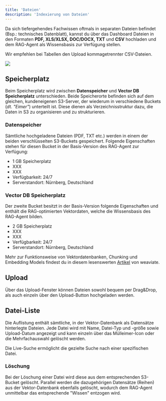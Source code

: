 ```yaml
---
title: 'Dateien'
description: 'Indexierung von Dateien'
---
```


Da sich tiefergehendes Fachwissen oftmals in separaten Dateien befindet (Bsp.: technisches Datenblatt), kannst du über das Dashboard Dateien in den Formaten **PDF, XLS/XLSX, DOC/DOCX, TXT** und **CSV** hochladen und dem RAG-Agent als Wissensbasis zur Verfügung stellen.

Wir empfehlen bei Tabellen den Upload kommagetrennter CSV-Dateien.

<img src="/images/dashboard_files.jpg" />

## Speicherplatz

Beim Speicherplatz wird zwischen **Datenspeicher** und **Vector DB Speicherplatz** unterschieden. Beide Speicherorte befinden sich auf dem gleichen, kundeneigenen S3-Server, der wiederum in verschiedene Buckets (*dt. "Eimer"*) unterteilt ist. Diese dienen als Verzeichnisstruktur dazu, die Daten in S3 zu organisieren und zu strukturieren.

### Datenspeicher

Sämtliche hochgeladene Dateien (PDF, TXT etc.) werden in einem der beiden verschlüsselten S3-Buckets gespeichert. Folgende Eigenschaften stehen für diesen Bucket in der Basis-Version des RAG-Agent zur Verfügung:
- 1 GB Speicherplatz
- XXX
- XXX
- Verfügbarkeit: 24/7 
- Serverstandort: Nürnberg, Deutschland

### Vector DB Speicherplatz

Der zweite Bucket besitzt in der Basis-Version folgende Eigenschaften und enthält die RAG-optimierten Vektordaten, welche die Wissensbasis des RAG-Agent bilden.
- 2 GB Speicherplatz
- XXX
- XXX
- Verfügbarkeit: 24/7 
- Serverstandort: Nürnberg, Deutschland

<Tip>Mehr zur Funktionsweise von Vektordatenbanken, Chunking und Embedding Models findest du in diesem lesenswerten <a href="https://weaviate.io/blog/what-is-agentic-rag" target="_blank">Artikel</a> von weaviate.</Tip>

## Upload

Über das Upload-Fenster können Dateien sowohl bequem per Drag&Drop, als auch einzeln über den Upload-Button hochgeladen werden.

## Datei-Liste

Die Auflistung enthält sämtliche, in der Vektor-Datenbank als Datensätze hinterlegte Dateien. Jede Datei wird mit Name, Datei-Typ und -größe sowie Upload-Datum angezeigt und kann einzeln über das Mülleimer-Icon oder die Mehrfachauswahl gelöscht werden.

Die Live-Suche ermöglicht die gezielte Suche nach einer spezifischen Datei.

### Löschung

Bei der Löschung einer Datei wird diese aus dem entsprechenden S3-Bucket gelöscht. Parallel werden die dazugehörigen Datensätze (Reihen) aus der Vektor-Datenbank ebenfalls gelöscht, wodurch dem RAG-Agent unmittelbar das entsprechende "Wissen" entzogen wird.
